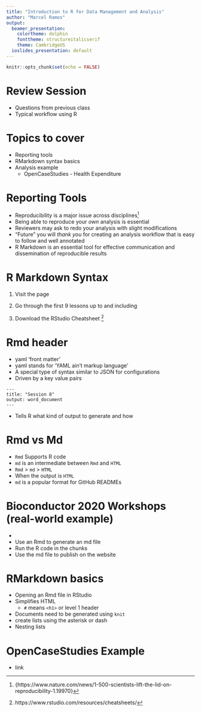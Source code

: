 ```yaml
---
title: "Introduction to R for Data Management and Analysis"
author: "Marcel Ramos"
output:
  beamer_presentation:
    colortheme: dolphin
    fonttheme: structureitalicserif
    theme: CambridgeUS
  ioslides_presentation: default
---
```


```r
knitr::opts_chunk$set(echo = FALSE)
```

# Review Session

* Questions from previous class
* Typical workflow using R

# Topics to cover

* Reporting tools
* RMarkdown syntax basics
* Analysis example
  * OpenCaseStudies - Health Expenditure

# Reporting Tools

* Reproducibility is a major issue across disciplines[^1]
* Being able to reproduce your _own_ analysis is essential
* Reviewers may ask to redo your analysis with slight modifications
* "Future" you will _thank you_ for creating an analysis workflow that
is easy to follow and well annotated
* R Markdown is an essential tool for effective communication and
dissemination of reproducible results

[^1]: \tiny{https://www.nature.com/news/1-500-scientists-lift-the-lid-on-reproducibility-1.19970}

# R Markdown Syntax

1. Visit the [\color{blue}{RStudio Tutorial}](https://rmarkdown.rstudio.com/lesson-1.html)
page

2. Go through the first 9 lessons up to and including [\color{blue}{Output Formats}](https://rmarkdown.rstudio.com/lesson-9.html)

3. Download the RStudio Cheatsheet [\color{blue}{here}](https://github.com/rstudio/cheatsheets/raw/master/rmarkdown-2.0.pdf)[^2]

[^2]: https://www.rstudio.com/resources/cheatsheets/

# Rmd header

* yaml 'front matter'
* yaml stands for 'YAML ain't markup language'
* A special type of syntax similar to JSON for configurations
* Driven by a key value pairs
```
---
title: "Session 8"
output: word_document
---
```
* Tells R what kind of output to generate and how

# Rmd vs Md

* `Rmd` Supports R code
* `md` is an intermediate between `Rmd` and `HTML`
* `Rmd` > `md` > `HTML`
* When the output is `HTML`
* `md` is a popular format for GitHub READMEs

# Bioconductor 2020 Workshops (real-world example)

* [\color{green}{Bioc2020 Workshops}](https://bioc2020.bioconductor.org/workshops)
* Use an Rmd to generate an md file
* Run the R code in the chunks
* Use the md file to publish on the website

# RMarkdown basics

* Opening an Rmd file in RStudio
* Simplifies HTML
  * `#` means `<h1>` or level 1 header
* Documents need to be generated using `knit`
* create lists using the asterisk or dash
* Nesting lists

# OpenCaseStudies Example

* [\color{blue}{Health Expenditures}](https://opencasestudies.github.io/ocs-healthexpenditure/ocs-healthexpenditure.html) link